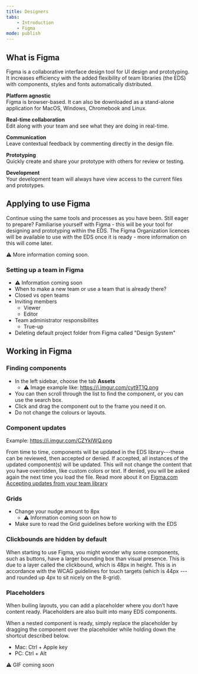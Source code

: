 ```yaml
---
title: Designers
tabs:
    - Introduction
    - Figma
mode: publish
---
```



## What is Figma

Figma is a collaborative interface design tool for UI design and prototyping. It increases efficiency with the added flexibility of team libraries (the EDS) with components, styles and fonts automatically distributed.

**Platform agnostic**  
Figma is browser-based. It can also be downloaded as a stand-alone application for MacOS, Windows, Chromebook and Linux.

**Real-time collaboration**  
Edit along with your team and see what they are doing in real-time.

**Communication**  
Leave contextual feedback by commenting directly in the design file.

**Prototyping**  
Quickly create and share your prototype with others for review or testing.

**Development**  
Your development team will always have view access to the current files and prototypes.


## Applying to use Figma

Continue using the same tools and processes as you have been. 
Still eager to prepare? Familiarise yourself with Figma - this will be your tool for designing and prototyping within the EDS. 
The Figma Organization licences will be available to use with the EDS once it is ready - more information on this will come later.

:warning: More information coming soon. 


### Setting up a team in Figma

* :warning: Information coming soon
* When to make a new team or use a team that is already there?
* Closed vs open teams
* Inviting members
    * Viewer
    * Editor
* Team administrator responsibilites
    * True-up
* Deleting default project folder from Figma called "Design System"


## Working in Figma


### Finding components

* In the left sidebar, choose the tab **Assets**
    * :warning: Image example like: https://i.imgur.com/cyt9T1Q.png
* You can then scroll through the list to find the component, or you can use the search box. 
* Click and drag the component out to the frame you need it on.
* Do not change the colours or layouts. 


### Component updates

Example: https://i.imgur.com/CZYkIWQ.png

From time to time, components will be updated in the EDS library---these can be reviewed, then accepted or denied. If accepted, all instances of the updated component(s) will be updated. This will not change the content that you have overridden, like custom colors or text. If denied, you will be asked again the next time you load the file. Read more about it on [Figma.com Accepting updates from your team library](https://help.figma.com/article/314-accepting-updates-from-your-team-library)


### Grids

* Change your nudge amount to 8px
    * :warning: Information coming soon on how to
* Make sure to read the Grid guidelines before working with the EDS 


### Clickbounds are hidden by default

When starting to use Figma, you might wonder why some components, such as buttons, have a larger bounding box than visual presence. This is due to a layer called the clickbound, which is 48px in height. This is in accordance with the WCAG guidelines for touch targets (which is 44px ---and rounded up 4px to sit nicely on the 8-grid).


### Placeholders 

When builing layouts, you can add a placeholder where you don’t have content ready. Placeholders are also built into many EDS components. 

When a nested component is ready, simply replace the placeholder by dragging the component over the placeholder while holding down the shortcut described below.

- Mac: Ctrl + Apple key
- PC: Ctrl + Alt

:warning: GIF coming soon
